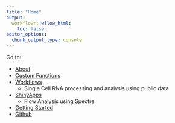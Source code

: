 ```yaml
---
title: "Home"
output:
  workflowr::wflow_html:
    toc: false
editor_options:
  chunk_output_type: console
---
```

 
Go to:  
 
- [About](https://drthomasoneil.github.io/CVR-site/about.html)
- [Custom Functions](https://drthomasoneil.github.io/CVR-site/functions.html)
- [Workflows](https://drthomasoneil.github.io/CVR-site/workflows.html)
  - Single Cell RNA processing and analysis using public data
- [ShinyApps](https://drthomasoneil.github.io/CVR-site/apps.html)
  - Flow Analysis using Spectre
- [Getting Started](https://drthomasoneil.github.io/CVR-site/start.html)
- [Github](https://github.com/DrThomasOneil/CVR-site) 